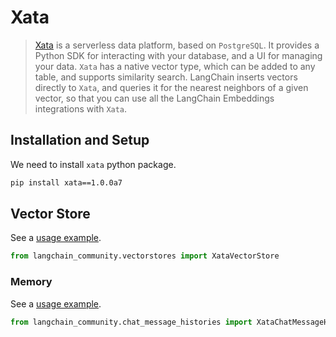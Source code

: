 # Xata

> [Xata](https://xata.io) is a serverless data platform, based on `PostgreSQL`. 
> It provides a Python SDK for interacting with your database, and a UI 
> for managing your data.
> `Xata` has a native vector type, which can be added to any table, and 
> supports similarity search. LangChain inserts vectors directly to `Xata`, 
> and queries it for the nearest neighbors of a given vector, so that you can
> use all the LangChain Embeddings integrations with `Xata`.


## Installation and Setup


We need to install `xata` python package.

```bash
pip install xata==1.0.0a7 
```

## Vector Store

See a [usage example](/docs/integrations/vectorstores/xata).

```python
from langchain_community.vectorstores import XataVectorStore
```

### Memory

See a [usage example](/docs/integrations/memory/xata_chat_message_history).

```python
from langchain_community.chat_message_histories import XataChatMessageHistory
```


